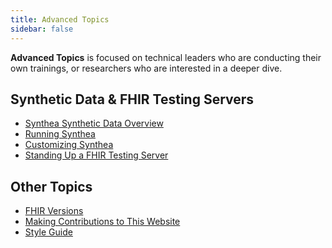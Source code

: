 ```yaml
---
title: Advanced Topics
sidebar: false
---
```


**Advanced Topics** is focused on technical leaders who are conducting their own trainings, or researchers who are interested in a deeper dive.

## Synthetic Data & FHIR Testing Servers

-   [Synthea Synthetic Data Overview](/modules/synthea-overview.qmd)
-   [Running Synthea](/modules/synthea-running.qmd)
-   [Customizing Synthea](/modules/synthea-customizing.qmd)
-   [Standing Up a FHIR Testing Server](/modules/synthea-test-server.qmd)

## Other Topics

-   [FHIR Versions](/fhir-versions.qmd)
-   [Making Contributions to This Website](/contribute.qmd)
-   [Style Guide](/style-guide.qmd)
